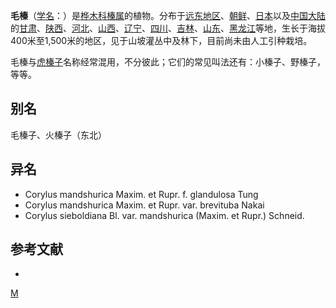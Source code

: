 {{Speciesbox 
| taxon =  Corylus mandshurica
| authority =  Maxim. et Rupr.
}}
'''毛榛'''（[[学名|学名]]：{{lang|la|''Corylus mandshurica''}}）是[[桦木科|桦木科]][[榛属|榛属]]的植物。分布于[[远东地区|远东地区]]、[[朝鲜|朝鲜]]、[[日本|日本]]以及[[中国大陆|中国大陆]]的[[甘肃|甘肃]]、[[陕西|陕西]]、[[河北|河北]]、[[山西|山西]]、[[辽宁|辽宁]]、[[四川|四川]]、[[吉林|吉林]]、[[山东|山东]]、[[黑龙江|黑龙江]]等地，生长于海拔400米至1,500米的地区，见于山坡灌丛中及林下，目前尚未由人工引种栽培。

毛榛与[[虎榛子|虎榛子]]名称经常混用，不分彼此；它们的常见叫法还有：小榛子、野榛子，等等。

== 别名 ==
毛榛子、火榛子（东北）

== 异名 ==
* Corylus mandshurica Maxim. et Rupr. f. glandulosa Tung
* Corylus mandshurica Maxim. et Rupr. var. brevituba Nakai
* Corylus sieboldiana Bl. var. mandshurica (Maxim. et Rupr.) Schneid.

== 参考文献 ==
<div class="references-small">
* {{cite web| url =http://www.bioinfo.cn/db05/KmzwSpecies.php?action=view&id=2034| title =毛榛| work =《中国高等植物数据库全库》| publisher =中国科学院微生物研究所| author =昆明植物研究所| accessdate =2009-02-22| deadurl =yes| archiveurl =https://web.archive.org/web/20160305024446/http://www.bioinfo.cn/db05/KmzwSpecies.php?action=view&id=2034| archivedate =2016-03-05}}
</div>
{{Taxonbar|from=Q4260584}}

{{坚果}}

[[Category:榛属|M]]